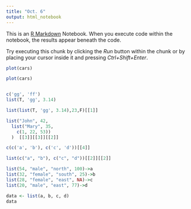 ```yaml
---
title: "Oct. 6"
output: html_notebook
---
```


This is an [R Markdown](http://rmarkdown.rstudio.com) Notebook. When you execute code within the notebook, the results appear beneath the code. 

Try executing this chunk by clicking the *Run* button within the chunk or by placing your cursor inside it and pressing *Ctrl+Shift+Enter*. 

```r
plot(cars)
```

```r
plot(cars)



```

```r

c('gg', 'ff')
list(T, 'gg', 3.14)
```

```r



list(list(T, 'gg', 3.14),23,F)[[1]]


```

```r
list("John", 42,
  list("Mary", 35,
    c(1, 22, 53))   
  )  [[3]][[3]][[2]]

```

```r
c(c('a', 'b'), c('c', 'd'))[[4]]

```

```r

list(c("a", "b"), c("c", "d"))[[2]][[2]]


```

```r

list(54, "male", "north", 100)->a
list(32, "female", "south", 25)->b
list(28, "female", "east", NA)->c
list(20, "male", "east", 77)->d
```

```r

data <- list(a, b, c, d)
data


```

